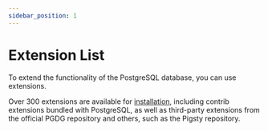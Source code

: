 ```yaml
---
sidebar_position: 1
---
```


# Extension List

To extend the functionality of the PostgreSQL database, you can use extensions.

Over 300 extensions are available for [installation](/docs/extensions/install), including contrib extensions bundled with PostgreSQL, as well as third-party extensions from the official PGDG repository and others, such as the Pigsty repository.


<ComponentWrapper>
  <ExtensionsTable/>
</ComponentWrapper>
